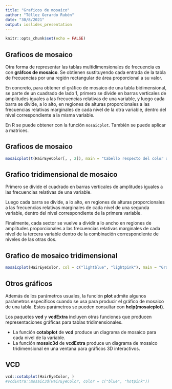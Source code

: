 ---
title: "Graficos de mosaico"
author: "Téllez Gerardo Rubén"
date: "30/8/2021"
output: ioslides_presentation
---

```{r setup, include=FALSE}
knitr::opts_chunk$set(echo = FALSE)
```

## Graficos de mosaico

Otra forma de representar las tablas multidimensionales de frecuencia es con __gráfcos de mosaico__. Se obtienen sustituyendo cada entrada de la tabla de frecuencias por una región rectangular de área proporcional a su valor.

En concreto, para obtener el gráfico de mosaico de una tabla bidimensional, se parte de un cuadrado de lado 1, primero se divide en barras verticales de amplitudes iguales a las frecuencias relativas de una variable, y luego cada barra se divide, a lo alto, en regiones de alturas proporcionales a las frecuencias relativas marginales de cada nivel de la otra variable, dentro del nivel correspondiente a la misma variable.

En R se puede obtener con la función `mosaicplot`. También se puede aplicar a matrices.

## Graficos de mosaico

```{r}
mosaicplot(t(HairEyeColor[, , 2]), main = "Cabello respecto del color de ojos en mujeres", color = "lightpink")
```

## Grafico tridimensional de mosaico

Primero se divide el cuadrado en barras verticales de amplitudes iguales a las frecuencias relativas de una variable.

Luego cada barra se divide, a lo alto, en regiones de alturas proporcionales a las frecuencias relativas marginales de cada nivel de una segunda variable, dentro del nivel correspondiente de la primera variable.

Finalmente, cada sector se vuelve a dividir a lo ancho en regiones de amplitudes proporcionales a las frecuencias relativas marginales de cada nivel de la tercera variable dentro de la combinación correspondiente de niveles de las otras dos.

## Grafico de mosaico tridimensional

```{r}
mosaicplot(HairEyeColor, col = c("lightblue", "lightpink"), main = "Gráfico de mosaico de HairEyeColor")
```

## Otros gráficos

Además de los parámetros usuales, la función __plot__ admite algunos parámetros específicos cuando se usa para producir el gráfico de mosaico de una tabla. Estos parámetros se pueden consultar con __help(mosaicplot)__.

Los paquetes __vcd__ y __vcdExtra__ incluyen otras funciones que producen representaciones gráficas para tablas tridimensionales.

+ La función __cotabplot__ de __vcd__ produce un diagrama de mosaico para cada nivel de la variable.
+ La función __mosaic3d__ de __vcdExtra__ produce un diagrama de mosaico tridimensional en una ventana para gráficos 3D interactivos.

## VCD



```{r}
vcd::cotabplot(HairEyeColor, )
#vcdExtra::mosaic3d(HairEyeColor, color = c("blue", "hotpink"))
```

















